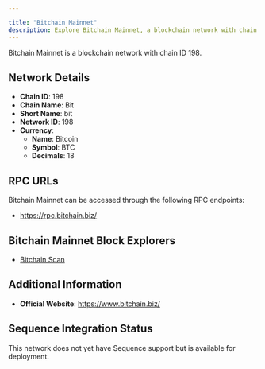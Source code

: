 ```yaml
---

title: "Bitchain Mainnet"
description: Explore Bitchain Mainnet, a blockchain network with chain ID 198. Learn about its native currency, Bitcoin, and how to interact with the network.
---
```




Bitchain Mainnet is a blockchain network with chain ID 198.

## Network Details

- **Chain ID**: 198
- **Chain Name**: Bit
- **Short Name**: bit
- **Network ID**: 198
- **Currency**: 
  - **Name**: Bitcoin
  - **Symbol**: BTC
  - **Decimals**: 18

## RPC URLs

Bitchain Mainnet can be accessed through the following RPC endpoints:

- https://rpc.bitchain.biz/

## Bitchain Mainnet Block Explorers

- [Bitchain Scan](https://explorer.bitchain.biz)

## Additional Information

- **Official Website**: https://www.bitchain.biz/

## Sequence Integration Status

This network does not yet have Sequence support but is available for deployment.
